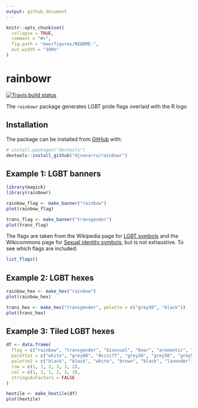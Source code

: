 ```yaml
---
output: github_document
---
```


<!-- README.md is generated from README.Rmd. Please edit that file -->

```r
knitr::opts_chunk$set(
  collapse = TRUE,
  comment = "#>",
  fig.path = "man/figures/README-",
  out.width = "100%"
)
```
# rainbowr

<!-- badges: start -->
[![Travis build status](https://travis-ci.org/djnavarro/rainbowr.svg?branch=master)](https://travis-ci.org/djnavarro/rainbowr)
<!-- badges: end -->

The `rainbowr` package generates LGBT pride flags overlaid with the R logo

## Installation

The package can be installed from [GitHub](https://github.com/) with:

``` r
# install.packages("devtools")
devtools::install_github("djnavarro/rainbowr")
```
## Example 1: LGBT banners

```r
library(magick)
library(rainbowr)

rainbow_flag <- make_banner("rainbow")
plot(rainbow_flag)

trans_flag <- make_banner("transgender")
plot(trans_flag)
```

The flags are taken from the Wikipedia page for [LGBT symbols](https://en.wikipedia.org/wiki/LGBT_symbols) and the Wikicommons page for [Sexual identity symbols](https://commons.wikimedia.org/wiki/Sexual_identity_symbols), but is not exhaustive. To see which flags are included:

```r
list_flags()
```


## Example 2: LGBT hexes

```r
rainbow_hex <- make_hex("rainbow")
plot(rainbow_hex)

trans_hex <- make_hex("transgender", palette = c("grey50", "black"))
plot(trans_hex)
```

## Example 3: Tiled LGBT hexes


```r
df <- data.frame(
  flag = c("rainbow", "transgender", "bisexual", "bear", "aromantic", "lesbian"),
  palette1 = c("white", "grey80", "#ccccff", "grey30", "grey50", "grey50"),
  palette2 = c("black", "black", "white", "brown", "black", "lavender"),
  row = c(1, 1, 2, 3, 3, 2),
  col = c(1, 2, 1, 2, 3, 3),
  stringsAsFactors = FALSE
)

hextile <- make_hextile(df)
plot(hextile)
```



